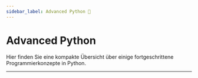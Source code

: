 ```yaml
---
sidebar_label: Advanced Python 🐍
---
```


# Advanced Python
Hier finden Sie eine kompakte Übersicht über einige fortgeschrittene Programmierkonzepte in Python.

---
